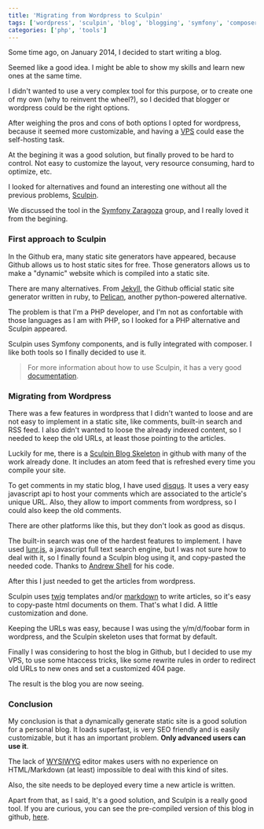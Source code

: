 ```yaml
---
title: 'Migrating from Wordpress to Sculpin'
tags: ['wordpress', 'sculpin', 'blog', 'blogging', 'symfony', 'composer']
categories: ['php', 'tools']
---
```


Some time ago, on January 2014, I decided to start writing a blog.

Seemed like a good idea. I might be able to show my skills and learn new ones at the same time.

I didn't wanted to use a very complex tool for this purpose, or to create one of my own (why to reinvent the wheel?), so I decided that blogger or wordpress could be the right options.

After weighing the pros and cons of both options I opted for wordpress, because it seemed more customizable, and having a [VPS](https://en.wikipedia.org/wiki/Virtual_private_server) could ease the self-hosting task.

At the begining it was a good solution, but finally proved to be hard to control. Not easy to customize the layout, very resource consuming, hard to optimize, etc.

I looked for alternatives and found an interesting one without all the previous problems, [Sculpin](https://sculpin.io/).

We discussed the tool in the [Symfony Zaragoza](https://twitter.com/symfony_zgz) group, and I really loved it from the begining.

### First approach to Sculpin

In the Github era, many static site generators have appeared, because Github allows us to host static sites for free. Those generators allows us to make a "dynamic" website which is compiled into a static site.

There are many alternatives. From [Jekyll](https://jekyllrb.com/), the Github official static site generator written in ruby, to [Pelican](http://blog.getpelican.com/), another python-powered alternative.

The problem is that I'm a PHP developer, and I'm not as confortable with those languages as I am with PHP, so I looked for a PHP alternative and Sculpin appeared.

Sculpin uses Symfony components, and is fully integrated with composer. I like both tools so I finally decided to use it.

> For more information about how to use Sculpin, it has a very good [documentation](https://sculpin.io/getstarted/).

### Migrating from Wordpress

There was a few features in wordpress that I didn't wanted to loose and are not easy to implement in a static site, like comments, built-in search and RSS feed. I also didn't wanted to loose the already indexed content, so I needed to keep the old URLs, at least those pointing to the articles.

Luckily for me, there is a [Sculpin Blog Skeleton](https://github.com/sculpin/sculpin-blog-skeleton) in github with many of the work already done. It includes an atom feed that is refreshed every time you compile your site.

To get comments in my static blog, I have used [disqus](https://disqus.com/). It uses a very easy javascript api to host your comments which are associated to the article's unique URL. Also, they allow to import comments from wordpress, so I could also keep the old comments.

There are other platforms like this, but they don't look as good as disqus.

The built-in search was one of the hardest features to implement. I have used [lunr.js](http://lunrjs.com/), a javascript full text search engine, but I was not sure how to deal with it, so I finally found a Sculpin blog using it, and copy-pasted the needed code. Thanks to [Andrew Shell](http://blog.andrewshell.com) for his code.

After this I just needed to get the articles from wordpress.

Sculpin uses [twig](http://twig.sensiolabs.org/) templates and/or [markdown](http://es.wikipedia.org/wiki/Markdown) to write articles, so it's easy to copy-paste html documents on them. That's what I did. A little customization and done.

Keeping the URLs was easy, because I was using the y/m/d/foobar form in wordpress, and the Sculpin skeleton uses that format by default.

Finally I was considering to host the blog in Github, but I decided to use my VPS, to use some htaccess tricks, like some rewrite rules in order to redirect old URLs to new ones and set a customized 404 page.

The result is the blog you are now seeing.

### Conclusion

My conclusion is that a dynamically generate static site is a good solution for a personal blog. It loads superfast, is very SEO friendly and is easily customizable, but it has an important problem. **Only advanced users can use it**.

The lack of [WYSIWYG](https://es.wikipedia.org/wiki/WYSIWYG) editor makes users with no experience on HTML/Markdown (at least) impossible to deal with this kind of sites.

Also, the site needs to be deployed every time a new article is written.

Apart from that, as I said, It's a good solution, and Sculpin is a really good tool. If you are curious, you can see the pre-compiled version of this blog in github, [here](https://github.com/acelaya/blog).
